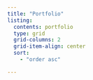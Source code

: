```yaml
---
title: "Portfolio"
listing:
  contents: portfolio
  type: grid
  grid-columns: 2
  grid-item-align: center
  sort:
    - "order asc"

---
```

